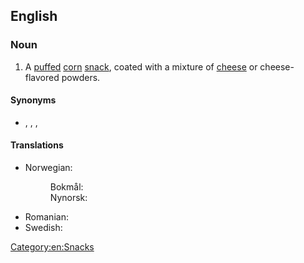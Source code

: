 ==English==

===Noun===
{{wikipedia|cheese puffs|cheese curls}}
{{en-noun}}
# A [[puffed]] [[corn]] [[snack]], coated with a mixture of [[cheese]] or cheese-flavored powders.

====Synonyms====
* {{l|en|cheese doodle}}, {{l|en|cheese puff}}, {{l|en|cheesy puff}}, {{l|en|cheezie}} {{qualifier|Canada}}

====Translations====
{{trans-top|snacks}}
* Norwegian:
*: Bokmål: {{t|nb|ostepop|m}}
*: Nynorsk: {{t|nn|ostepop|m}}
{{trans-mid}}
* Romanian: {{t|ro|pufuleți|m-p}}
* Swedish: {{t+|sv|ostbåge|c}}
{{trans-bottom}}

[[Category:en:Snacks]]